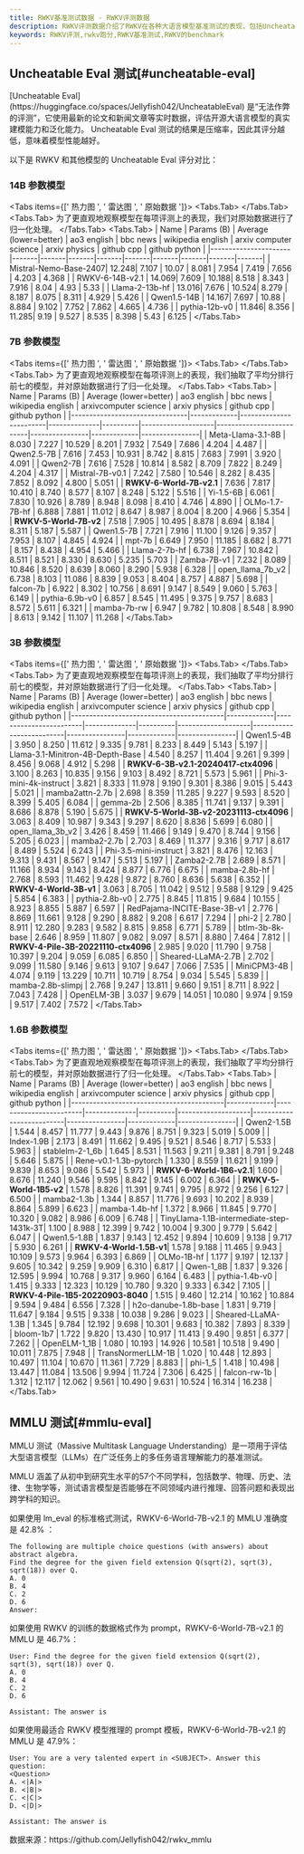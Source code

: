 ```yaml
---
title: RWKV基准测试数据 - RWKV评测数据
description: RWKV评测数据介绍了RWKV在各种大语言模型基准测试的表现，包括Uncheatable Eval、MMLU、LongBench、RULER等基准测试。
keywords: RWKV评测,rwkv跑分,RWKV基准测试,RWKV的benchmark
---
```



## Uncheatable Eval 测试[#uncheatable-eval]

<Callout type="info" emoji="ℹ️">
[Uncheatable Eval](https://huggingface.co/spaces/Jellyfish042/UncheatableEval) 是“无法作弊的评测”，它使用最新的论文和新闻文章等实时数据，评估开源大语言模型的真实建模能力和泛化能力。 
</Callout>

<Callout type="warning" emoji="⚠️">
Uncheatable Eval 测试的结果是压缩率，因此其评分越低，意味着模型性能越好。
</Callout>

以下是 RWKV 和其他模型的 Uncheatable Eval 评分对比：

### 14B 参数模型

<Tabs items={[' 热力图 ', ' 雷达图 ', ' 原始数据 ']}>
  <Tabs.Tab> 
    <HeatMap name="Uncheatable-Eval-14B"/> 
  </Tabs.Tab>
  <Tabs.Tab> 
    <Callout type="warning" emoji="⚠️">
    为了更直观地观察模型在每项评测上的表现，我们对原始数据进行了归一化处理。
    </Callout>
    <RadarChartComponent name="Uncheatable-Eval-14B"/> 
  </Tabs.Tab>
  <Tabs.Tab> 
    | Name                  | Params (B) | Average (lower=better) | ao3 english | bbc news | wikipedia english | arxiv computer science | arxiv physics | github cpp | github python |
    |----------------------|-------|-------|-------|-------|-------|-------|-------|-------|-------|
    | Mistral-Nemo-Base-2407| 12.248| 7.107 | 10.07 | 8.081 | 7.954 | 7.419 | 7.656 | 4.203 | 4.368 |
    | RWKV-6-14B-v2.1       | 14.069| 7.609 | 10.188| 8.518 | 8.343 | 7.916 | 8.04  | 4.93  | 5.33  |
    | Llama-2-13b-hf        | 13.016| 7.676 | 10.524| 8.279 | 8.187 | 8.075 | 8.311 | 4.929 | 5.426 |
    | Qwen1.5-14B           | 14.167| 7.697 | 10.88 | 8.884 | 9.102 | 7.752 | 7.862 | 4.665 | 4.736 |
    | pythia-12b-v0         | 11.846| 8.356 | 11.285| 9.19  | 9.527 | 8.535 | 8.398 | 5.43  | 6.125 |
  </Tabs.Tab>
</Tabs>

### 7B 参数模型

<Tabs items={[' 热力图 ', ' 雷达图 ', ' 原始数据 ']}>
  <Tabs.Tab> 
    <HeatMap name="Uncheatable-Eval-7B"/> 
  </Tabs.Tab>
  <Tabs.Tab> 
    <Callout type="warning" emoji="⚠️">
    为了更直观地观察模型在每项评测上的表现，我们抽取了平均分排行前七的模型，并对原始数据进行了归一化处理。
    </Callout>
    <RadarChartComponent name="Uncheatable-Eval-7B"/> 
  </Tabs.Tab>
  <Tabs.Tab> 
    | Name                           | Params (B)  | Average (lower=better) | ao3 ​english | bbc ​news | wikipedia ​english | arxiv ​computer ​science | arxiv ​physics | github ​cpp | github ​python |
    |--------------------------------|-------------|------------------------|--------------|----------|--------------------|--------------------------|----------------|-------------|----------------|
    | Meta-Llama-3.1-8B              | 8.030       | 7.227                  | 10.529       | 8.201    | 7.932              | 7.549                    | 7.686          | 4.204       | 4.487          |
    | Qwen2.5-7B                     | 7.616       | 7.453                  | 10.931       | 8.742    | 8.815              | 7.683                    | 7.991          | 3.920       | 4.091          |
    | Qwen2-7B                       | 7.616       | 7.528                  | 10.814       | 8.582    | 8.709              | 7.822                    | 8.249          | 4.204       | 4.317          |
    | Mistral-7B-v0.1                | 7.242       | 7.580                  | 10.546       | 8.282    | 8.435              | 7.852                    | 8.092          | 4.800       | 5.051          |
    | **RWKV-6-World-7B-v2.1**       | 7.636       | 7.817                  | 10.410       | 8.740    | 8.577              | 8.107                    | 8.248          | 5.122       | 5.516          |
    | Yi-1.5-6B                      | 6.061       | 7.830                  | 10.926       | 8.789    | 8.948              | 8.098                    | 8.410          | 4.746       | 4.890          |
    | OLMo-1.7-7B-hf                 | 6.888       | 7.881                  | 11.012       | 8.647    | 8.987              | 8.004                    | 8.200          | 4.966       | 5.354          |
    | **RWKV-5-World-7B-v2**         | 7.518       | 7.905                  | 10.495       | 8.878    | 8.694              | 8.184                    | 8.311          | 5.187       | 5.587          |
    | Qwen1.5-7B                     | 7.721       | 7.916                  | 11.100       | 9.126    | 9.357              | 7.953                    | 8.107          | 4.845       | 4.924          |
    | mpt-7b                         | 6.649       | 7.950                  | 11.185       | 8.682    | 8.771              | 8.157                    | 8.438          | 4.954       | 5.466          |
    | Llama-2-7b-hf                  | 6.738       | 7.967                  | 10.842       | 8.511    | 8.521              | 8.330                    | 8.630          | 5.235       | 5.703          |
    | Zamba-7B-v1                    | 7.232       | 8.089                  | 10.846       | 8.520    | 8.639              | 8.060                    | 8.290          | 5.938       | 6.328          |
    | open_llama_7b_v2               | 6.738       | 8.103                  | 11.086       | 8.839    | 9.053              | 8.404                    | 8.757          | 4.887       | 5.698          |
    | falcon-7b                      | 6.922       | 8.302                  | 10.756       | 8.691    | 9.147              | 8.549                    | 9.060          | 5.763       | 6.149          |
    | pythia-6.9b-v0                 | 6.857       | 8.545                  | 11.495       | 9.375    | 9.757              | 8.683                    | 8.572          | 5.611       | 6.321          |
    | mamba-7b-rw                    | 6.947       | 9.782                  | 10.808       | 8.548    | 8.990              | 8.613                    | 9.142          | 11.107      | 11.268         |
  </Tabs.Tab>
</Tabs>

### 3B 参数模型

<Tabs items={[' 热力图 ', ' 雷达图 ', ' 原始数据 ']}>
  <Tabs.Tab> 
    <HeatMap name="Uncheatable-Eval-3B"/> 
  </Tabs.Tab>
  <Tabs.Tab> 
    <Callout type="warning" emoji="⚠️">
    为了更直观地观察模型在每项评测上的表现，我们抽取了平均分排行前七的模型，并对原始数据进行了归一化处理。
    </Callout>
    <RadarChartComponent name="Uncheatable-Eval-3B"/> 
  </Tabs.Tab>
  <Tabs.Tab> 
    | Name                                     | Params (B)  | Average (lower=better) | ao3 ​english | bbc ​news | wikipedia ​english | arxiv ​computer ​science | arxiv ​physics | github ​cpp | github ​python |
    |------------------------------------------|-------------|------------------------|--------------|----------|--------------------|--------------------------|----------------|-------------|----------------|
    | Qwen1.5-4B                               | 3.950       | 8.250                  | 11.612       | 9.335    | 9.781              | 8.233                    | 8.449          | 5.143       | 5.197          |
    | Llama-3.1-Minitron-4B-Depth-Base         | 4.540       | 8.257                  | 11.404       | 9.261    | 9.399              | 8.456                    | 9.068          | 4.912       | 5.298          |
    | **RWKV-6-3B-v2.1-20240417-ctx4096**      | 3.100       | 8.263                  | 10.835       | 9.156    | 9.103              | 8.492                    | 8.721          | 5.573       | 5.961          |
    | Phi-3-mini-4k-instruct                   | 3.821       | 8.333                  | 11.978       | 9.190    | 9.301              | 8.386                    | 9.015          | 5.443       | 5.021          |
    | mamba2attn-2.7b                          | 2.698       | 8.359                  | 11.285       | 9.227    | 9.593              | 8.520                    | 8.399          | 5.405       | 6.084          |
    | gemma-2b                                 | 2.506       | 8.385                  | 11.741       | 9.137    | 9.391              | 8.686                    | 8.878          | 5.190       | 5.675          |
    | **RWKV-5-World-3B-v2-20231113-ctx4096**  | 3.063       | 8.409                  | 10.987       | 9.343    | 9.297              | 8.620                    | 8.836          | 5.699       | 6.080          |
    | open_llama_3b_v2                         | 3.426       | 8.459                  | 11.466       | 9.149    | 9.470              | 8.744                    | 9.156          | 5.205       | 6.023          |
    | mamba2-2.7b                              | 2.703       | 8.469                  | 11.377       | 9.316    | 9.717              | 8.617                    | 8.489          | 5.524       | 6.243          |
    | Phi-3.5-mini-instruct                    | 3.821       | 8.476                  | 12.163       | 9.313    | 9.431              | 8.567                    | 9.147          | 5.513       | 5.197          |
    | Zamba2-2.7B                              | 2.689       | 8.571                  | 11.166       | 8.934    | 9.143              | 8.424                    | 8.877          | 6.776       | 6.675          |
    | mamba-2.8b-hf                            | 2.768       | 8.593                  | 11.462       | 9.428    | 9.872              | 8.760                    | 8.636          | 5.638       | 6.352          |
    | **RWKV-4-World-3B-v1**                   | 3.063       | 8.705                  | 11.042       | 9.512    | 9.588              | 9.129                    | 9.425          | 5.854       | 6.383          |
    | pythia-2.8b-v0                           | 2.775       | 8.845                  | 11.815       | 9.684    | 10.155             | 8.923                    | 8.855          | 5.887       | 6.597          |
    | RedPajama-INCITE-Base-3B-v1              | 2.776       | 8.869                  | 11.661       | 9.128    | 9.290              | 8.882                    | 9.208          | 6.617       | 7.294          |
    | phi-2                                    | 2.780       | 8.911                  | 12.280       | 9.283    | 9.582              | 8.815                    | 9.858          | 6.771       | 5.789          |
    | btlm-3b-8k-base                          | 2.646       | 8.959                  | 11.807       | 9.082    | 9.097              | 8.571                    | 8.880          | 7.464       | 7.812          |
    | **RWKV-4-Pile-3B-20221110-ctx4096**      | 2.985       | 9.020                  | 11.790       | 9.758    | 10.397             | 9.204                    | 9.059          | 6.085       | 6.850          |
    | Sheared-LLaMA-2.7B                       | 2.702       | 9.099                  | 11.580       | 9.146    | 9.613              | 9.107                    | 9.647          | 7.066       | 7.535          |
    | MiniCPM3-4B                              | 4.074       | 9.119                  | 13.229       | 10.711   | 10.719             | 8.754                    | 9.034          | 5.545       | 5.839          |
    | mamba-2.8b-slimpj                        | 2.768       | 9.247                  | 13.811       | 9.660    | 9.151              | 8.711                    | 8.922          | 7.043       | 7.428          |
    | OpenELM-3B                               | 3.037       | 9.679                  | 14.051       | 10.080   | 9.974              | 9.159                    | 9.517          | 7.402       | 7.572          |
  </Tabs.Tab>
</Tabs>

### 1.6B 参数模型

<Tabs items={[' 热力图 ', ' 雷达图 ', ' 原始数据 ']}>
  <Tabs.Tab> 
    <HeatMap name="Uncheatable-Eval-1B"/> 
  </Tabs.Tab>
  <Tabs.Tab> 
    <Callout type="warning" emoji="⚠️">
    为了更直观地观察模型在每项评测上的表现，我们抽取了平均分排行前七的模型，并对原始数据进行了归一化处理。
    </Callout>
    <RadarChartComponent name="Uncheatable-Eval-1B"/> 
  </Tabs.Tab>
  <Tabs.Tab> 
  | Name                                     | Params (B)  | Average (lower=better) | ao3 ​english | bbc ​news | wikipedia ​english | arxiv ​computer ​science | arxiv ​physics | github ​cpp | github ​python |
  |------------------------------------------|-------------|------------------------|--------------|----------|--------------------|--------------------------|----------------|-------------|----------------|
  | Qwen2-1.5B                               | 1.544       | 8.457                  | 11.777       | 9.443    | 9.876              | 8.751                    | 9.323          | 5.019       | 5.009          |
  | Index-1.9B                               | 2.173       | 8.491                  | 11.662       | 9.495    | 9.521              | 8.546                    | 8.717          | 5.533       | 5.963          |
  | stablelm-2-1_6b                          | 1.645       | 8.531                  | 11.563       | 9.211    | 9.381              | 8.791                    | 9.248          | 5.646       | 5.875          |
  | Rene-v0.1-1.3b-pytorch                   | 1.330       | 8.559                  | 11.621       | 9.199    | 9.839              | 8.653                    | 9.086          | 5.542       | 5.973          |
  | **RWKV-6-World-1B6-v2.1**| 1.600       | 8.676                  | 11.240       | 9.546    | 9.595              | 8.842                    | 9.145          | 6.002       | 6.364          |
  | **RWKV-5-World-1B5-v2**      | 1.578       | 8.826                  | 11.391       | 9.741    | 9.795              | 8.972                    | 9.256          | 6.127       | 6.500          |
  | mamba2-1.3b                              | 1.344       | 8.857                  | 11.776       | 9.693    | 10.202             | 8.939                    | 8.864          | 5.899       | 6.623          |
  | mamba-1.4b-hf                            | 1.372       | 8.966                  | 11.845       | 9.770    | 10.320             | 9.082                    | 8.986          | 6.009       | 6.748          |
  | TinyLlama-1.1B-intermediate-step-1431k-3T| 1.100       | 8.988                  | 12.399       | 9.742    | 10.004             | 9.300                    | 9.779          | 5.642       | 6.047          |
  | Qwen1.5-1.8B                             | 1.837       | 9.143                  | 12.452       | 9.894    | 10.609             | 9.138                    | 9.717          | 5.930       | 6.261          |
  | **RWKV-4-World-1.5B-v1**| 1.578       | 9.188                  | 11.465       | 9.943    | 10.109             | 9.573                    | 9.964          | 6.393       | 6.869          |
  | OLMo-1B-hf                               | 1.177       | 9.197                  | 12.137       | 9.605    | 10.342             | 9.259                    | 9.909          | 6.310       | 6.817          |
  | Qwen-1_8B                                | 1.837       | 9.326                  | 12.595       | 9.994    | 10.768             | 9.317                    | 9.960          | 6.164       | 6.483          |
  | pythia-1.4b-v0                           | 1.415       | 9.333                  | 12.323       | 10.129   | 10.780             | 9.320                    | 9.333          | 6.342       | 7.105          |
  | **RWKV-4-Pile-1B5-20220903-8040**           | 1.515       | 9.460                  | 12.214       | 10.162   | 10.884             | 9.594                    | 9.484          | 6.556       | 7.328          |
  | h2o-danube-1.8b-base                     | 1.831       | 9.719                  | 11.647       | 9.184    | 9.515              | 9.338                    | 10.038         | 9.286       | 9.023          |
  | Sheared-LLaMA-1.3B                       | 1.345       | 9.784                  | 12.192       | 9.698    | 10.301             | 9.683                    | 10.382         | 7.893       | 8.339          |
  | bloom-1b7                                 | 1.722       | 9.820                  | 13.430       | 10.917   | 11.413             | 9.490                    | 9.851          | 6.377       | 7.262          |
  | OpenELM-1_1B                             | 1.080       | 10.193                 | 14.926       | 10.581   | 10.518             | 9.490                    | 10.011         | 7.875       | 7.948          |
  | TransNormerLLM-1B                        | 1.020       | 10.448                 | 12.893       | 10.497   | 11.104             | 10.670                   | 11.361         | 7.729       | 8.883          |
  | phi-1_5                                  | 1.418       | 10.498                 | 13.447       | 11.084   | 13.506             | 9.994                    | 11.724         | 7.306       | 6.425          |
  | falcon-rw-1b                             | 1.312       | 12.117                 | 12.062       | 9.561    | 10.490             | 9.631                    | 10.524         | 16.314      | 16.238         |
  </Tabs.Tab>
</Tabs>

## MMLU 测试[#mmlu-eval]

<Callout type="info" emoji="ℹ️">
MMLU 测试（Massive Multitask Language Understanding）是一项用于评估大型语言模型（LLMs）在广泛任务上的多任务语言理解能力的基准测试。

MMLU 涵盖了从初中到研究生水平的57个不同学科，包括数学、物理、历史、法律、生物学等，测试语言模型是否能够在不同领域内进行推理、回答问题和表现出跨学科的知识。
</Callout>

如果使用 lm_eval 的标准格式测试，RWKV-6-World-7B-v2.1 的 MMLU 准确度是 42.8% ：

``` text copy
The following are multiple choice questions (with answers) about abstract algebra.
Find the degree for the given field extension Q(sqrt(2), sqrt(3), sqrt(18)) over Q.
A. 0
B. 4
C. 2
D. 6
Answer:
```
如果使用 RWKV 的训练的数据格式作为 prompt，RWKV-6-World-7B-v2.1 的 MMLU 是 46.7%：

``` text copy
User: Find the degree for the given field extension Q(sqrt(2), sqrt(3), sqrt(18)) over Q.
A. 0
B. 4
C. 2
D. 6

Assistant: The answer is
```
如果使用最适合 RWKV 模型推理的 prompt 模板，RWKV-6-World-7B-v2.1 的 MMLU 是 47.9%：
``` text copy
User: You are a very talented expert in <SUBJECT>. Answer this question:
<Question>
A. <|A|>
B. <|B|>
C. <|C|>
D. <|D|>

Assistant: The answer is
```

<Callout type="info" emoji="ℹ️">
数据来源：https://github.com/Jellyfish042/rwkv_mmlu
</Callout>
